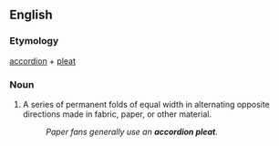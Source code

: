 ==English==

===Etymology===
[[accordion]] + [[pleat]]

===Noun===
{{head|en|noun}}
# A series of permanent folds of equal width in alternating opposite directions made in fabric, paper, or other material.
#: ''Paper fans generally use an '''accordion pleat'''.''